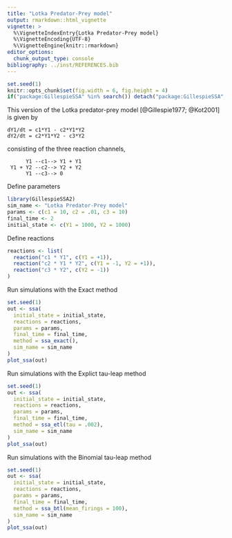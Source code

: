```yaml
---
title: "Lotka Predator-Prey model"
output: rmarkdown::html_vignette
vignette: >
  %\VignetteIndexEntry{Lotka Predator-Prey model}
  %\VignetteEncoding{UTF-8}
  %\VignetteEngine{knitr::rmarkdown}
editor_options: 
  chunk_output_type: console
bibliography: ../inst/REFERENCES.bib
---
```


<!-- github markdown built using 
rmarkdown::render("vignettes/lotka_predator_prey.Rmd", output_format = "github_document")
-->

```r
set.seed(1)
knitr::opts_chunk$set(fig.width = 6, fig.height = 4)
if("package:GillespieSSA" %in% search()) detach("package:GillespieSSA", unload=TRUE) 
```

This version of the Lotka predator-prey model [@Gillespie1977; @Kot2001] is given by

```
dY1/dt = c1*Y1 - c2*Y1*Y2
dY2/dt = c2*Y1*Y2 - c3*Y2
```
consisting of the three reaction channels,
```
      Y1 --c1--> Y1 + Y1 
 Y1 + Y2 --c2--> Y2 + Y2 
      Y1 --c3--> 0
```

Define parameters
```r
library(GillespieSSA2)
sim_name <- "Lotka Predator-Prey model"
params <- c(c1 = 10, c2 = .01, c3 = 10)
final_time <- 2
initial_state <- c(Y1 = 1000, Y2 = 1000)
```

Define reactions
```r
reactions <- list(
  reaction("c1 * Y1", c(Y1 = +1)),
  reaction("c2 * Y1 * Y2", c(Y1 = -1, Y2 = +1)),
  reaction("c3 * Y2", c(Y2 = -1))
)
```

Run simulations with the Exact method
```r
set.seed(1)
out <- ssa(
  initial_state = initial_state,
  reactions = reactions,
  params = params,
  final_time = final_time,
  method = ssa_exact(),
  sim_name = sim_name
) 
plot_ssa(out)
```

Run simulations with the Explict tau-leap method
```r
set.seed(1)
out <- ssa(
  initial_state = initial_state,
  reactions = reactions,
  params = params,
  final_time = final_time,
  method = ssa_etl(tau = .002),
  sim_name = sim_name
) 
plot_ssa(out)
```

Run simulations with the Binomial tau-leap method
```r
set.seed(1)
out <- ssa(
  initial_state = initial_state,
  reactions = reactions,
  params = params,
  final_time = final_time,
  method = ssa_btl(mean_firings = 100),
  sim_name = sim_name
) 
plot_ssa(out)
```
